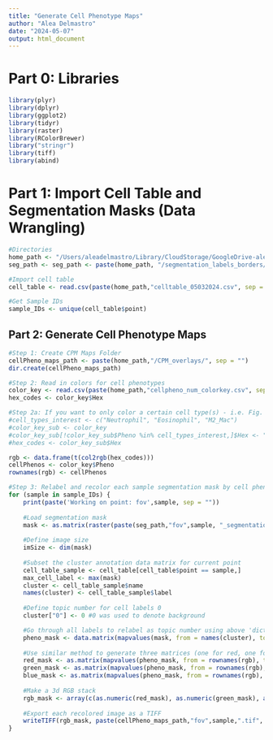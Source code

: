 ```yaml
---
title: "Generate Cell Phenotype Maps"
author: "Alea Delmastro"
date: "2024-05-07"
output: html_document
---
```


# Part 0: Libraries

```r
library(plyr)
library(dplyr)
library(ggplot2)
library(tidyr)
library(raster)
library(RColorBrewer)
library("stringr")
library(tiff)
library(abind)
```

# Part 1: Import Cell Table and Segmentation Masks (Data Wrangling)

```r
#Directories
home_path <- "/Users/aleadelmastro/Library/CloudStorage/GoogleDrive-alead@stanford.edu/.shortcut-targets-by-id/1GXGQlL1W-w8iJENEwcrx7NBGohHlnlCY/PAP/PAP_MIBI/Cohort/MIBI_data/all_points/"
seg_path <- seg_path <- paste(home_path, "/segmentation_labels_borders/", sep = "")

#Import cell table
cell_table <- read.csv(paste(home_path,"celltable_05032024.csv", sep = ""))

#Get Sample IDs
sample_IDs <- unique(cell_table$point)
```

## Part 2: Generate Cell Phenotype Maps

```r
#Step 1: Create CPM Maps Folder
cellPheno_maps_path <- paste(home_path,"/CPM_overlays/", sep = "")
dir.create(cellPheno_maps_path)

#Step 2: Read in colors for cell phenotypes
color_key <- read.csv(paste(home_path,"cellpheno_num_colorkey.csv", sep = ""))
hex_codes <- color_key$Hex

#Step 2a: If you want to only color a certain cell type(s) - i.e. Fig. 2f
#cell_types_interest <- c("Neutrophil", "Eosinophil", "M2_Mac")
#color_key_sub <- color_key
#color_key_sub[!color_key_sub$Pheno %in% cell_types_interest,]$Hex <- "#CECECE"
#hex_codes <- color_key_sub$Hex

rgb <- data.frame(t(col2rgb(hex_codes)))
cellPhenos <- color_key$Pheno
rownames(rgb) <- cellPhenos

#Step 3: Relabel and recolor each sample segmentation mask by cell phenotype
for (sample in sample_IDs) {
    print(paste('Working on point: fov',sample, sep = ""))
  
    #Load segmentation mask
    mask <- as.matrix(raster(paste(seg_path,"fov",sample, "_segmentation_labels.tiff", sep = "")))
    
    #Define image size
    imSize <- dim(mask)
    
    #Subset the cluster annotation data matrix for current point
    cell_table_sample <- cell_table[cell_table$point == sample,]
    max_cell_label <- max(mask)
    cluster <- cell_table_sample$name
    names(cluster) <- cell_table_sample$label
    
    #Define topic number for cell labels 0
    cluster["0"] <- 0 #0 was used to denote background

    #Go through all labels to relabel as topic number using above 'dictionary'
    pheno_mask <- data.matrix(mapvalues(mask, from = names(cluster), to = unname(cluster)))
    
    #Use similar method to generate three matrices (one for red, one for green, and one for blue values)
    red_mask <- as.matrix(mapvalues(pheno_mask, from = rownames(rgb), to = rgb$red))
    green_mask <- as.matrix(mapvalues(pheno_mask, from = rownames(rgb), to = rgb$green))
    blue_mask <- as.matrix(mapvalues(pheno_mask, from = rownames(rgb), to = rgb$blue))
    
    #Make a 3d RGB stack
    rgb_mask <- array(c(as.numeric(red_mask), as.numeric(green_mask), as.numeric(blue_mask)),dim=c(imSize[1], imSize[2], 3)) / 255
    
    #Export each recolored image as a TIFF
    writeTIFF(rgb_mask, paste(cellPheno_maps_path,"fov",sample,".tif", sep=""))
}
```
